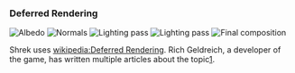 {{Game}}

=== Deferred Rendering ===

[[File:shrek-albedo.png|thumb|Albedo]]
[[File:shrek-normals.png|thumb|Normals]]
[[File:shrek-unk0.png|thumb|Lighting pass{{FIXME|reason=Might be something else}}]]
[[File:shrek-unk1.png|thumb|Lighting pass{{FIXME|reason=Might be something else}}]]
[[File:shrek-final.png|thumb|Final composition]]

Shrek uses [[wikipedia:Deferred Rendering]]. Rich Geldreich, a developer of the game, has written multiple articles about the topic[https://sites.google.com/site/richgel99/home].